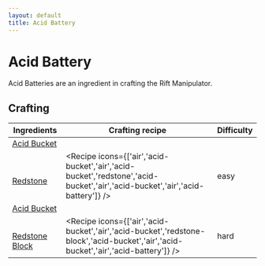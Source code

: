 ```yaml
---
layout: default
title: Acid Battery
---
```



Acid Battery
===================

Acid Batteries are an ingredient in crafting the Rift Manipulator.

## Crafting

| Ingredients | Crafting recipe | Difficulty |
| ----------- | --------------- | ------------- |
| [Acid Bucket](/items/acid-bucket)
<br/>[Redstone](https://minecraft.wiki/w/Redstone) | <Recipe icons={['air','acid-bucket','air','acid-bucket','redstone','acid-bucket','air','acid-bucket','air','acid-battery']} /> | easy |
| [Acid Bucket](/items/acid-bucket)
<br/>[Redstone Block](https://minecraft.wiki/w/Redstone_Block) | <Recipe icons={['air','acid-bucket','air','acid-bucket','redstone-block','acid-bucket','air','acid-bucket','air','acid-battery']} /> | hard |

